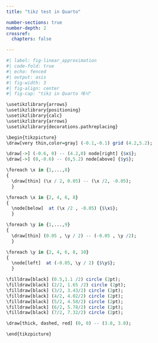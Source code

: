 ```yaml
---
title: "tikz test in Quarto"

number-sections: true
number-depth: 2
crossref:
  chapters: false

---
```




```r
#| label: fig-linear_approximation
#| code-fold: true
#| echo: fenced
#| output: asis
#| fig-width: 3
#| fig-align: center
#| fig-cap: "tikz in Quarto 예시"

\usetikzlibrary{arrows}
\usetikzlibrary{positioning}
\usetikzlibrary{calc}
\usetikzlibrary{arrows}
\usetikzlibrary{decorations.pathreplacing}

\begin{tikzpicture}
\draw[very thin,color=gray] (-0.1,-0.1) grid (4.2,5.2);

\draw[->] (-0.6, 0) -- (4.2,0) node[right] {$x$};
\draw[->] (0,-0.6) -- (0,5.2) node[above] {$y$};

\foreach \x in {1,...,8}
{
  \draw[thin] (\x / 2, 0.05) -- (\x /2, -0.05);
  }

\foreach \x in {2, 4, 6, 8}
{
  \node[below]  at (\x /2 , -0.05) {$\x$};
  }

\foreach \y in {1,...,9}
{
  \draw[thin] (0.05 , \y / 2) -- (-0.05 , \y /2);
  }

\foreach \y in {2, 4, 6, 8, 10}
{
  \node[left]  at (-0.05, \y / 2) {$\y$};
  }

\filldraw[black] (0.5,1.1 /2) circle (2pt);
\filldraw[black] (2/2, 1.65 /2) circle (2pt);
\filldraw[black] (3/2, 3.43/2) circle (2pt);
\filldraw[black] (4/2, 4.02/2) circle (2pt);
\filldraw[black] (5/2, 4.58/2) circle (2pt);
\filldraw[black] (6/2, 5.78/2) circle (2pt);
\filldraw[black] (7/2, 7.32/2) circle (2pt);

\draw[thick, dashed, red] (0, 0) -- (3.8, 3.8);

\end{tikzpicture}
```

</br>


